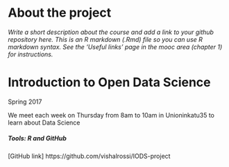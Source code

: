 
# About the project

*Write a short description about the course and add a link to your github repository here. This is an R markdown (.Rmd) file so you can use R markdown syntax. See the 'Useful links' page in the mooc area (chapter 1) for instructions.*

# Introduction to Open Data Science

Spring 2017

We meet each week on Thursday from 8am to 10am in Unioninkatu35 to learn about Data Science

##### Tools: R and GitHub

[GitHub link] https://github.com/vishalrossi/IODS-project